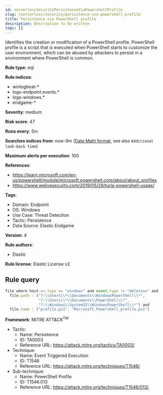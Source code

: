 ```yaml
---
id: serverlessSecurityPersistenceViaPowershellProfile
slug: /serverless/security/persistence-via-powershell-profile
title: Persistence via PowerShell profile
description: Description to be written
tags: []
---
```


<div id="persistence-via-powershell-profile"></div>

Identifies the creation or modification of a PowerShell profile. PowerShell profile is a script that is executed when PowerShell starts to customize the user environment, which can be abused by attackers to persist in a environment where PowerShell is common.

**Rule type**: eql

**Rule indices**: 

* winlogbeat-*
* logs-endpoint.events.*
* logs-windows.*
* endgame-*

**Severity**: medium

**Risk score**: 47

**Runs every**: 5m

**Searches indices from**: now-9m ([Date Math format](((ref))/common-options.html#date-math), see also <DocLink id="serverlessSecurityRulesUiCreate" section="set-the-rules-schedule">`Additional look-back time`</DocLink>)

**Maximum alerts per execution**: 100

**References**: 

* https://learn.microsoft.com/en-us/powershell/module/microsoft.powershell.core/about/about_profiles
* https://www.welivesecurity.com/2019/05/29/turla-powershell-usage/

**Tags**: 

* Domain: Endpoint
* OS: Windows
* Use Case: Threat Detection
* Tactic: Persistence
* Data Source: Elastic Endgame

**Version**: 4

**Rule authors**: 

* Elastic

**Rule license**: Elastic License v2

## Rule query

```js
file where host.os.type == "windows" and event.type != "deletion" and
  file.path : ("?:\\Users\\*\\Documents\\WindowsPowerShell\\*",
               "?:\\Users\\*\\Documents\\PowerShell\\*",
               "?:\\Windows\\System32\\WindowsPowerShell\\*") and
  file.name : ("profile.ps1", "Microsoft.Powershell_profile.ps1")

```

**Framework**: MITRE ATT&CK<sup>TM</sup>

* Tactic:
    * Name: Persistence
    * ID: TA0003
    * Reference URL: https://attack.mitre.org/tactics/TA0003/
* Technique:
    * Name: Event Triggered Execution
    * ID: T1546
    * Reference URL: https://attack.mitre.org/techniques/T1546/
* Sub-technique:
    * Name: PowerShell Profile
    * ID: T1546.013
    * Reference URL: https://attack.mitre.org/techniques/T1546/013/

